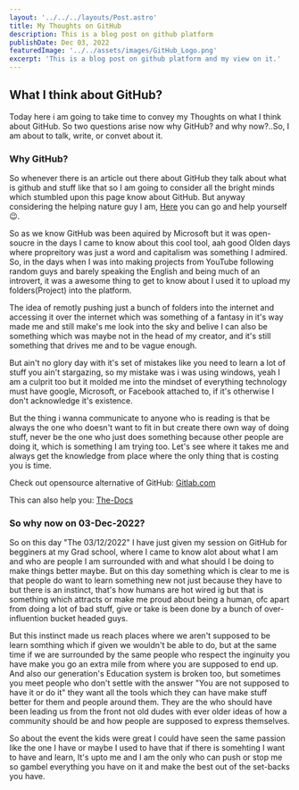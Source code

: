 ```yaml
---
layout: '../../../layouts/Post.astro'
title: My Thoughts on GitHub
description: This is a blog post on github platform
publishDate: Dec 03, 2022
featuredImage: '../../assets/images/GitHub_Logo.png'
excerpt: 'This is a blog post on github platform and my view on it.'
---
```


## What I think about GitHub?

Today here i am going to take time to convey my Thoughts on what I think about GitHub. So two questions arise now why GitHub? and why now?..So, I am about to talk, write, or convet about it.

### Why GitHub?
So whenever there is an article out there about GitHub they talk about what is github and stuff like that so I am going to consider all the bright minds which stumbled upon this page know about GitHub. But anyway considering the helping nature guy I am, [Here](https://docs.github.com/en) you can go and help yourself 😉.

So as we know GitHub was been aquired by Microsoft but it was open-soucre in the days I came to know about this cool tool, aah good Olden days where propreitory was just a word and capitalism was something I admired. So, in the days when I was into making projects from YouTube following random guys and barely speaking the English and being much of an introvert, it was a awesome thing to get to know about I used it to upload my folders(Project) into the platform.

The idea of remotly pushing just a bunch of folders into the internet and accessing it over the internet which was something of a fantasy in it's way made me and still make's me look into the sky and belive I can also be something which was maybe not in the head of my creator, and it's still something that drives me and to be vague enough.


But ain't no glory day with it's set of mistakes like you need to learn a lot of stuff you ain't stargazing, so my mistake was i was using windows, yeah I am a culprit too but it molded me into the mindset of everything technology must have google, Microsoft, or Facebook attached to, if it's otherwise I don't acknowledge it's existence.

But the thing i wanna communicate to anyone who is reading is that be always the one who doesn't want to fit in but create there own way of doing stuff, never be the one who just does something because other people are doing it, which is something I am trying too. Let's see where it takes me and always get the knowledge from place where the only thing that is costing you is time.

Check out opensource alternative of GitHub: [Gitlab.com](https://gitlab.com/)

This can also help you: [The-Docs](https://docs.gitlab.com/)

### So why now on 03-Dec-2022?

So on this day "The 03/12/2022" I have just given my session on GitHub for begginers at my Grad school, where I came to know alot about what I am and who are people I am surrounded with and what should I be doing to make things better maybe. But on this day something which is clear to me is that people do want to learn something new not just because they have to but there is an instinct, that's how humans are hot wired ig but that is something which attracts or make me proud about being a human, ofc apart from doing a lot of bad stuff, give or take is been done by a bunch of over-influention bucket headed guys.

But this instinct made us reach places where we aren't supposed to be learn somthing which if given we wouldn't be able to do, but at the same time if we are surrounded by the same people who respect the inginuity you have make you go an extra mile from where you are supposed to end up. And also our generation's Education system is broken too, but sometimes you meet people who don't settle with the answer "You are not supposed to have it or do it" they want all the tools which they can have make stuff better for them and people around them. They are the who should have been leading us from the front not old dudes with ever older ideas of how a community should be and how people are supposed to express themselves.

So about the event the kids were great I could have seen the same passion like the one I have or maybe I used to have that if there is somehting I want to have and learn, It's upto me and I am the only who can push or stop me so gambel everything you have on it and make the best out of the set-backs you have.